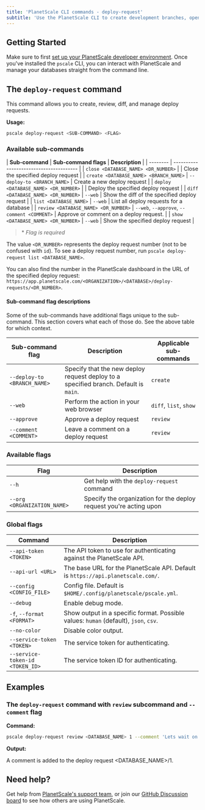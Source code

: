 ```yaml
---
title: 'PlanetScale CLI commands - deploy-request'
subtitle: 'Use the PlanetScale CLI to create development branches, open deploy requests, and make non-blocking schema changes directly from your terminal.'
---
```


## Getting Started

Make sure to first [set up your PlanetScale developer environment](/concepts/planetscale-environment-setup). Once you've installed the `pscale` CLI, you can interact with PlanetScale and manage your databases straight from the command line.

## The `deploy-request` command

This command allows you to create, review, diff, and manage deploy requests.

**Usage:**

```bash
pscale deploy-request <SUB-COMMAND> <FLAG>
```

### Available sub-commands

| **Sub-command** | **Sub-command flags** | **Description**        |
| -------- | --------------------------------------- |
| `close <DATABASE_NAME> <DR_NUMBER>` |  | Close the specified deploy request |
| `create <DATABASE_NAME> <BRANCH_NAME>` | `--deploy-to <BRANCH_NAME>` | Create a new deploy request |
| `deploy <DATABASE_NAME> <DR_NUMBER>` |  | Deploy the specified deploy request |
| `diff <DATABASE_NAME> <DR_NUMBER>` | `--web` | Show the diff of the specified deploy request |
| `list <DATABASE_NAME>` | `--web` | List all deploy requests for a database |
| `review <DATABASE_NAME> <DR_NUMBER>` | `--web`, `--approve`, `--comment <COMMENT>` | Approve or comment on a deploy request. |
| `show <DATABASE_NAME> <DR_NUMBER>` | `--web` | Show the specified deploy request |

> \* _Flag is required_

The value `<DR_NUMBER>` represents the deploy request number (not to be confused with `id`). To see a deploy request number, run `pscale deploy-request list <DATABASE_NAME>`.

You can also find the number in the PlanetScale dashboard in the URL of the specified deploy request: `https://app.planetscale.com/<ORGANIZATION>/<DATABASE>/deploy-requests/<DR_NUMBER>`.

#### Sub-command flag descriptions

Some of the sub-commands have additional flags unique to the sub-command. This section covers what each of those do. See the above table for which context.

| **Sub-command flag** | **Description** | **Applicable sub-commands**
| -------- | -------- | --------------------------------------- |
| `--deploy-to <BRANCH_NAME>` | Specify that the new deploy request deploy to a specified branch. Default is `main`. | `create` |
| `--web` | Perform the action in your web browser | `diff`, `list`, `show` |
| `--approve` | Approve a deploy request | `review` |
| `--comment <COMMENT>` | Leave a comment on a deploy request | `review` |

### Available flags

| **Flag** | **Description**        |
| -------- | --------------------------------------- |
| `--h` | Get help with the `deploy-request` command |
| `--org <ORGANIZATION_NAME>` | Specify the organization for the deploy request you're acting upon |

### Global flags

| **Command** | **Description**        |
| -------- | --------------------------------------- |
| `--api-token <TOKEN>` | The API token to use for authenticating against the PlanetScale API. |
| `--api-url <URL>` | The base URL for the PlanetScale API. Default is `https://api.planetscale.com/`. |
| `--config <CONFIG_FILE>` | Config file. Default is `$HOME/.config/planetscale/pscale.yml`. |
| `--debug` | Enable debug mode. |
| `-f`, `--format <FORMAT>` | Show output in a specific format. Possible values: `human` (default), `json`, `csv`. |
| `--no-color` | Disable color output. |
| `--service-token <TOKEN>` | The service token for authenticating. |
| `--service-token-id <TOKEN_ID>` | The service token ID for authenticating. |

## Examples

### The `deploy-request` command with `review` subcommand and `--comment` flag

**Command:**

```bash
pscale deploy-request review <DATABASE_NAME> 1 --comment 'Lets wait on this.'
```

**Output:**

A comment is added to the deploy request <DATABASE_NAME>/1.

## Need help?

Get help from [PlanetScale's support team](https://www.planetscale.com/support), or join our [GitHub Discussion board](https://github.com/planetscale/beta/discussions) to see how others are using PlanetScale.
